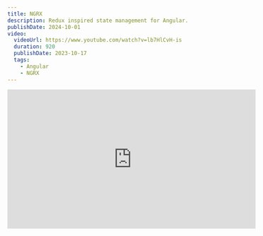 ```yaml
---
title: NGRX
description: Redux inspired state management for Angular.
publishDate: 2024-10-01
video:
  videoUrl: https://www.youtube.com/watch?v=lb7HlCvH-is
  duration: 920
  publishDate: 2023-10-17
  tags:    
    - Angular
    - NGRX
---
```


<div class="not-content flex">
	<iframe
		className="mx-auto mb-10"
		width="560"
		height="315"
		src="https://www.youtube.com/embed/lb7HlCvH-is?si=OMPECy431afj2odR"
		title="YouTube video player"
		frameBorder="0"
		allow="accelerometer; autoplay; clipboard-write; encrypted-media; gyroscope; picture-in-picture; web-share"
		allowFullScreen
	/>
</div>

[NGRX](https://www.ngrx.io) is the most popular state management library for Angular. It is inspired by Redux and provides a way to manage state in your Angular application.  
Managing state means it will organize your data in memory, and provide a way to access and update it. When the data is updated the proper components will be updated as well.

## Managing state with NGRX

It's best to start with understanding the essence of ngrx, this will help you understand if this library can be helpful for your project (for medium-large projects it usually is).  
NGRX helps you organize your application state, the main package that helps you achieve that is `@ngrx/store`.

### @ngrx/store

The main package of NGRX is the `@ngrx/store` package. It provides a way to manage state in your application. That is, organize your application data, and easily update and read that data.  
Here is an example of a small application that is using `@ngrx/store` to store user information, and book list information.

![@ngrx/store](https://github.com/ywarezk/academeez/blob/main/content/en/course/angular/ngrx/store.gif?raw=true)

`@ngrx/store` plays nicely with a developer tools extension called [Redux dev tools](https://chrome.google.com/webstore/detail/redux-devtools/lmhkpmbekcpmknklioeibfkpmmfibljd), that's the right section of the video.  
You can see that it's easy to track you state, and manage your state changes, you can easily go back in time and see how your state looked like in the past (and the components that read the state are updated as well with each change).

## Other goodies

`@ngrx/store` is the main package of NGRX, but once you have a predictable state conventions, other goodies in the form of other packages, can be shipped to help you even further:

- `@ngrx/effects` - helps you decouple business logic, from your UI components.
- `@ngrx/entity` - helps you organize collections in the store.
- `@ngrx/data` - is a nice combination of the above packages, to help you manage collections, as well as request data from the server and sync it with the store and collections in the store.

You have more packages, and we will cover all of them in this chapter.

## Benefits of using NGRX

1. Since it's the most popular state management library for Angular, a lot of organizations are using it, and prefer to hire developers that know it (it's not an easy learning curve).
2. It introduces state and data handling conventions among the team of developers, no more thousands of services that do the same thing, and no more different ways to handle data.
3. It decouples component UI with service business logic
4. It makes your app easier to test
5. It helps you manage collections in your application and grab them from the server with little code (no more repeating services that inject `HttpClient` and do similar things).
6. Redux dev tools makes it much easier to debug and understand your application state.
7. Easier to restore the user to the same state after he leaves your site.

## Drawbacks of using NGRX

1. It's not easy to learn, and it's not easy to master, but don't worry we will help you with that challenge.
2. Alot of files, and alot of boilerplate code (Altough there are new shortcuts that reduce the amount of code drasticlly).
